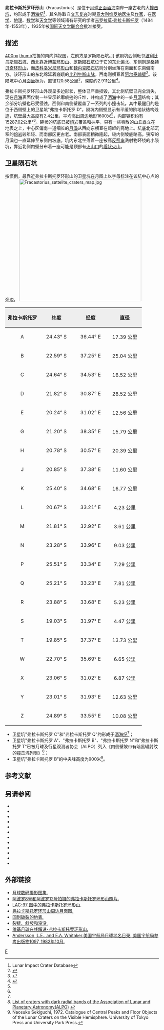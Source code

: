 {{lunar crater data|
 image=Fracastorius crater 4077 4072.jpg|
 caption=[[月球轨道器4号|月球轨道器4号]]拍摄的图像|
 latitude=21.36|
 N_or_S=S|
 longitude=33.07|
 E_or_W=E|
 diameter=120.58公里|
 depth=2.911公里|
 colong=327|
 eponym=[[吉罗拉莫·弗拉卡斯托罗|吉罗拉莫·弗拉卡斯托罗]]}}
'''弗拉卡斯托罗环形山'''（Fracastorius）是位于[[月球正面|月球正面]][[酒海|酒海]]南岸一座古老的大[[撞击坑|撞击坑]]，约形成于[[酒海纪|酒海纪]]<ref name=LICD>Lunar Impact Crater Database</ref>，其名称取自[[文艺复兴|文艺复兴]]时期[[意大利|意大利]][[维罗纳|维罗纳]][[医生|医生]]及[[作家|作家]]，在[[医学|医学]]、[[地理|地理]]、[[数学|数学]]和[[天文学|天文学]]等领域诸有研究的学者[[吉罗拉莫·弗拉卡斯托罗|吉罗拉莫·弗拉卡斯托罗]]（1484年-1553年），1935年被[[国际天文学联合会|国际天文学联合会]]批准接受。

==描述==
[[image:Near_side_63.jpg|400px]]
[[image:Fracastorius_crater_AS11-42-6235.jpg|thumb]]拍摄的南向斜视图，左前方是罗斯陨石坑。]]
该陨坑西侧毗邻[[波利比乌斯陨石坑|波利比乌斯陨石坑]]、西北靠近[[博蒙环形山|博蒙环形山]]、[[罗斯陨石坑|罗斯陨石坑]]位于它的东北偏北、东侧则是[[桑特贝奇环形山|桑特贝奇环形山]]，而[[皮科洛米尼环形山|皮科洛米尼环形山]]和[[魏内克陨石坑|魏内克陨石坑]]则分别坐落在南面和东南偏南方。该环形山的东北绵延着巍峨的[[比利牛斯山脉_(月球)|比利牛斯山脉]]，西南则横亘着[[阿尔泰峭壁|阿尔泰峭壁]]<ref>{{Cite web |url=http://planetarynames.wr.usgs.gov/images/Lunar/lac_97_wac.pdf |title=Crater Fracastorius on LAC-97 map. |access-date=2016-09-01 |archive-date=2018-07-16 |archive-url=https://web.archive.org/web/20180716194939/https://planetarynames.wr.usgs.gov/images/Lunar/lac_97_wac.pdf |dead-url=no }}</ref>。该陨坑中心[[月面坐标|月面坐标]]为{{Coord|21.36|S|33.07|E|globe:Moon|nogoogle=1|noosm=1}}，直径120.58公里<ref name="IAU">{{Cite web |url=http://planetarynames.wr.usgs.gov/Feature/2008 |title=Directory of the International Astronomical Union |access-date=2016-09-01 |archive-date=2018-07-14 |archive-url=https://web.archive.org/web/20180714022542/https://planetarynames.wr.usgs.gov/Feature/2008 |dead-url=no }}</ref>，深度约2.911公里<ref>{{Cite web |url=http://fisherka.csolutionshosting.net/astronote/plan/craterdepth/html/CraterDepthFeatureNameWestfall.html |title=John E. Westfall's Atlas of the Lunar Terminator, Cambridge Univ. Press (2000) |access-date=2016-09-01 |archive-date=2014-12-18 |archive-url=https://archive.today/20141218234310/http://fisherka.csolutionshosting.net/astronote/plan/craterdepth/html/CraterDepthFeatureNameWestfall.html |dead-url=no }}</ref>。

弗拉卡斯托罗环形山外观呈多边形状，整体已严重损毁，其北侧坑壁已完全消失，现在[[月海|月海]]表面仅剩一些显示轮廓痕迹的丘堆，并构成了[[酒海|酒海]]中的一处[[月湾|月湾]]结构；其余部分坑壁也已受侵蚀，西侧和南侧壁覆盖了一系列的小撞击坑，其中最醒目的是位于西侧壁上的卫星坑"弗拉卡斯托罗 D"。陨坑内侧壁显示有平缓的阶地状结构残迹，坑壁最大高度有2.4公里，平均高出周边地形1600米<ref name="LICD"/>，内部容积约有15287.02公里³<ref name="LICD"/>。碗状的坑底已被[[熔岩|熔岩]]覆盖和抹平，只有一些零散的山丘矗立在地表之上，中心区偏南一道细长的[[月溪|月溪]]从西向东横亘在崎岖的高地上。坑底北部沉积的[[熔岩|熔岩]]较年轻、而南部区更古老。南部表面稍微隆起，较内侧坡底略高。狭窄的月溪也一直延伸至东侧内坡底。坑内东北坐落着一座被高[[反照率|反照率]]溅射物环绕的小陨坑，靠近北侧内壁分布着一座可能是顶部有[[火山口|火山口]]的[[盾状火山|盾状火山]]。

==卫星陨石坑==
按惯例，最靠近弗拉卡斯托罗环形山的卫星坑在月图上以字母标注在该坑中心点的旁边。
[[Image:Fracastorius_sattelite_craters_map.jpg|400px]]

{| class="wikitable"
!width="25%" style="background:#eeeeee;" |弗拉卡斯托罗
!width="25%" style="background:#eeeeee;" |纬度
!width="25%" style="background:#eeeeee;" |经度
!width="25%" style="background:#eeeeee;" |直径
|-
|align="center"|A
|align="center"|24.43° S
|align="center"|36.44° E
|align="center"|17.39 公里
|-
|align="center"|B
|align="center"|22.59° S
|align="center"|37.25° E
|align="center"|25.04 公里
|-
|align="center"|C
|align="center"|24.64° S
|align="center"|34.53° E
|align="center"|16.52 公里
|-
|align="center"|D
|align="center"|21.82° S
|align="center"|30.87° E
|align="center"|26.52 公里
|-
|align="center"|E
|align="center"|20.24° S
|align="center"|31.02° E
|align="center"|12.56 公里
|-
|align="center"|G
|align="center"|21.20° S
|align="center"|38.35° E
|align="center"|15.79 公里
|-
|align="center"|H
|align="center"|20.78° S
|align="center"|30.57° E
|align="center"|20.39 公里
|-
|align="center"|J
|align="center"|20.85° S
|align="center"|37.38° E
|align="center"|11.60 公里
|-
|align="center"|K
|align="center"|25.40° S
|align="center"|34.68° E
|align="center"|16.77 公里
|-
|align="center"|L
|align="center"|20.67° S
|align="center"|33.21° E
|align="center"|4.23 公里
|-
|align="center"|M
|align="center"|21.81° S
|align="center"|32.92° E
|align="center"|3.61 公里
|-
|align="center"|N
|align="center"|23.28° S
|align="center"|33.96° E
|align="center"|9.03 公里
|-
|align="center"|P
|align="center"|25.51° S
|align="center"|33.34° E
|align="center"|7.29 公里
|-
|align="center"|Q
|align="center"|25.21° S
|align="center"|33.23° E
|align="center"|7.81 公里
|-
|align="center"|R
|align="center"|23.88° S
|align="center"|33.68° E
|align="center"|5.23 公里
|-
|align="center"|S
|align="center"|19.03° S
|align="center"|31.97° E
|align="center"|4.47 公里
|-
|align="center"|T
|align="center"|19.85° S
|align="center"|37.37° E
|align="center"|13.73 公里
|-
|align="center"|W
|align="center"|22.70° S
|align="center"|35.69° E
|align="center"|6.65 公里
|-
|align="center"|X
|align="center"|23.06° S
|align="center"|31.02° E
|align="center"|6.87 公里
|-
|align="center"|Y
|align="center"|23.01° S
|align="center"|31.93° E
|align="center"|12.63 公里
|-
|align="center"|Z
|align="center"|24.89° S
|align="center"|33.55° E
|align="center"|10.08 公里
|}{{clear}}
* 卫星坑"弗拉卡斯托罗 C"和"弗拉卡斯托罗 Q"约形成于[[酒海纪|酒海纪]]<ref name="LICD"/>；
* 卫星坑"弗拉卡斯托罗 A"、"弗拉卡斯托罗 B"、"弗拉卡斯托罗 N"和"弗拉卡斯托罗 T"已被月球及行星观测者协会（ALPO）列入《内侧壁坡带有暗黑辐射纹的撞击坑列表》<ref>[http://www.zone-vx.com/alpo-bcp-longlist.pdf List of craters with dark radial bands of the Association of Lunar and Planetary Astronomy(ALPO)] {{webarchive|url=https://web.archive.org/web/20131203025135/http://www.zone-vx.com/alpo-bcp-longlist.pdf |date=2013-12-03 }}</ref>；
* 卫星坑"弗拉卡斯托罗 B"的中央峰高度为900米<ref>Naosuke Sekiguchi, 1972. Catalogue of Central Peaks and Floor Objects of the Lunar Craters on the Visible Hemisphere. University of Tokyo Press and University Park Press.</ref>。

==参考文献==
{{Reflist}}

==另请参阅==
{{refbegin}}
* {{cite book
  | last1 = Andersson
  | first1 = L. E.
  | last2 = Whitaker
  | first2 = E. A.
  | authorlink2 = Ewen Whitaker
  | date = 1982
  | title = [[NASA|NASA]] Catalogue of Lunar Nomenclature
  | publisher = NASA RP-1097
  | ref = harv
  }}
* {{cite web
  | last = Blue
  | first = Jennifer
  | date = July 25, 2007
  | title = Gazetteer of Planetary Nomenclature
  | publisher = [[United_States_Geological_Survey|USGS]]
  | url = http://planetarynames.wr.usgs.gov/
  | accessdate = 2007-08-05
  | ref = harv
  | archive-date = 2018-12-25
  | archive-url = https://web.archive.org/web/20181225170157/https://planetarynames.wr.usgs.gov/
  | dead-url = no
  }}
* {{cite book
  | last1 = Bussey
  | first1 = B.
  | authorlink1 = Ben Bussey
  | last2 = Spudis
  | first2 = P.
  | authorlink2 = Paul Spudis
  | date = 2004
  | title = The Clementine Atlas of the Moon
  | publisher = Cambridge University Press
  | location = New York
  | isbn = 978-0-521-81528-4
  | ref = harv
  }}
* {{cite book
  | last1 = Cocks
  | first1 = Elijah E.
  | last2 = Cocks
  | first2 = Josiah C.
  | date = 1995
  | title = Who's Who on the Moon: A Biographical Dictionary of Lunar Nomenclature
  | url = https://archive.org/details/isbn_9780936389271
  | publisher = Tudor Publishers
  | isbn = 978-0-936389-27-1
  | ref = harv
  }}
* {{cite web
  | last = McDowell
  | first = Jonathan
  | date = July 15, 2007
  | url = http://host.planet4589.org/astro/lunar/
  | title = Lunar Nomenclature
  | publisher = Jonathan's Space Report
  | accessdate = 2007-10-24
  | ref = harv
  | archive-date = 2018-12-25
  | archive-url = https://web.archive.org/web/20181225170156/http://host.planet4589.org/astro/lunar/
  | dead-url = no
  }}
* {{cite journal| last1 = Menzel| first1 = D. H.| last2 = Minnaert| first2 = M.| last3 = Levin| first3 = B.| last4 = Dollfus| first4 = A.| last5 = Bell| first5 = B.| title = Report on Lunar Nomenclature by the Working Group of Commission 17 of the IAU| doi = 10.1007/BF00171763| journal = Space Science Reviews| volume = 12| issue = 2| pages = 136–186| date = 1971| bibcode = 1971SSRv...12..136M| ref = harv}}
* {{cite book
  | first = Patrick
  | last = Moore
  | authorlink = Patrick Moore
  | date = 2001
  | title = On the Moon
  | url = https://archive.org/details/patrickmooreonmo00patr
  | publisher = Sterling Publishing Co.
  | isbn = 978-0-304-35469-6
  | ref = harv
  }}
* {{cite book
  | first = Fred W.
  | last = Price
  | date = 1988
  | title = The Moon Observer's Handbook
  | publisher = Cambridge University Press
  | isbn = 978-0-521-33500-3
  | ref = harv
  }}
* {{cite book
  | last = Rükl
  | first = Antonín
  | authorlink = Antonín Rükl
  | date = 1990
  | title = Atlas of the Moon
  | publisher = Kalmbach Books
  | isbn = 978-0-913135-17-4
  | ref = harv
  }}
* {{cite book
  | last = Webb
  | first = Rev. T. W.
  | authorlink = Thomas William Webb
  | date = 1962
  | title = Celestial Objects for Common Telescopes
  | url = https://archive.org/details/celestialobjects00webb
  | edition = 6th revised
  | publisher = Dover
  | isbn = 978-0-486-20917-3
  | ref = harv
  }}
* {{cite book
  | first = Ewen A.
  | last = Whitaker
  | authorlink = Ewen Whitaker
  | date = 1999
  | title = Mapping and Naming the Moon
  | publisher = Cambridge University Press
  | isbn = 978-0-521-62248-6
  | ref = harv
  }}
* {{cite book
  | first = Peter T.
  | last = Wlasuk
  | date = 2000
  | title = Observing the Moon
  | publisher = Springer
  | isbn = 978-1-85233-193-1
  | ref = harv
 }}
{{refend}}

==外部链接==
*[http://www.lpi.usra.edu/resources/lunar_orbiter/bin/srch_nam.shtml?Fracastorius%7C0 月球数码摄影图集.] {{Wayback|url=http://www.lpi.usra.edu/resources/lunar_orbiter/bin/srch_nam.shtml?Fracastorius%7C0 |date=20201127014751 }}
*[http://www.lpi.usra.edu/resources/apollo/search/feature/?feature=Fracastorius 阿波罗8号和阿波罗12号拍摄的弗拉卡斯托罗环形山照片.] {{Wayback|url=http://www.lpi.usra.edu/resources/apollo/search/feature/?feature=Fracastorius |date=20201127014618 }} 
*[http://www.lpi.usra.edu/resources/mapcatalog/LAC/lac97/ LAC-97 图中的弗拉卡斯托罗环形山.] {{Wayback|url=http://www.lpi.usra.edu/resources/mapcatalog/LAC/lac97/ |date=20160314083843 }}
*[http://www.lpi.usra.edu/resources/mapcatalog/usgs/I720/ 弗拉卡斯托罗环形山周边月面图.] {{Wayback|url=http://www.lpi.usra.edu/resources/mapcatalog/usgs/I720/ |date=20160911212246 }}
*[https://web.archive.org/web/20160426131837/http://www.lpod.org/archive/LPOD-2004-09-18.htm 回到破裂的地表.]
*[http://lpod.wikispaces.com/October+21%2C+2008 裂缝、斜坡和淹没.] {{Wayback|url=http://lpod.wikispaces.com/October+21%2C+2008 |date=20111228095212 }}
*[http://the-moon.wikispaces.com/Fracastorius 维基月球在线解说-弗拉卡斯托罗环形山.] {{Wayback|url=http://the-moon.wikispaces.com/Fracastorius |date=20081024130733 }}
*[http://planet4589.org/astro/lunar/RP-1097.pdf Andersson, L.E., and E.A. Whitaker,美国宇航局月球地名目录, 美国宇航局参考出版物1097, 1982年10月.] {{Wayback|url=http://planet4589.org/astro/lunar/RP-1097.pdf |date=20141006125838 }}

[[Category:月球环形山|F]]
{{月球環形山 (C-F)}}